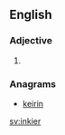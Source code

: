 ==English==

===Adjective===
{{head|en|adjective comparative form}}

# {{en-comparative of|inky}}

===Anagrams===
* [[keirin#English|keirin]]

[[sv:inkier]]